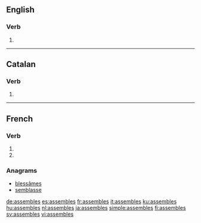 {{also|assemblés}}
==English==

===Verb===
{{head|en|verb form}}

# {{en-third-person singular of|assemble}}

----

==Catalan==

===Verb===
{{head|ca|verb form}}

# {{ca-verb form of|p=2|n=sg|t=pres|m=ind|assemblar}}

----

==French==

===Verb===
{{fr-verb-form}}

# {{conjugation of|assembler||2|s|pres|ind|lang=fr}}
# {{conjugation of|assembler||2|s|pres|sub|lang=fr}}

===Anagrams===
* [[blessâmes#French|blessâmes]]
* [[semblasse#French|semblasse]]

[[de:assembles]]
[[es:assembles]]
[[fr:assembles]]
[[it:assembles]]
[[ku:assembles]]
[[hu:assembles]]
[[nl:assembles]]
[[ja:assembles]]
[[simple:assembles]]
[[fi:assembles]]
[[sv:assembles]]
[[vi:assembles]]